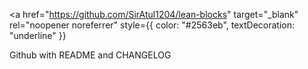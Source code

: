 <a
  href="https://github.com/SirAtul1204/lean-blocks"
  target="_blank"
  rel="noopener noreferrer"
  style={{ color: "#2563eb", textDecoration: "underline" }}
>
  Github with README and CHANGELOG
</a>
